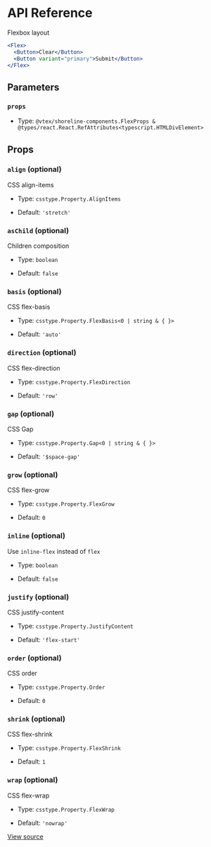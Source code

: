 # API Reference

Flexbox layout

```jsx
<Flex>
  <Button>Clear</Button>
  <Button variant="primary">Submit</Button>
</Flex>
```

## Parameters

### `props`

- Type: `@vtex/shoreline-components.FlexProps & @types/react.React.RefAttributes<typescript.HTMLDivElement>`

## Props

### `align` (optional)

CSS align-items

- Type: `csstype.Property.AlignItems`

- Default: `'stretch'`

### `asChild` (optional)

Children composition

- Type: `boolean`

- Default: `false`

### `basis` (optional)

CSS flex-basis

- Type: `csstype.Property.FlexBasis<0 | string & { }>`

- Default: `'auto'`

### `direction` (optional)

CSS flex-direction

- Type: `csstype.Property.FlexDirection`

- Default: `'row'`

### `gap` (optional)

CSS Gap

- Type: `csstype.Property.Gap<0 | string & { }>`

- Default: `'$space-gap'`

### `grow` (optional)

CSS flex-grow

- Type: `csstype.Property.FlexGrow`

- Default: `0`

### `inline` (optional)

Use `inline-flex` instead of `flex`

- Type: `boolean`

- Default: `false`

### `justify` (optional)

CSS justify-content

- Type: `csstype.Property.JustifyContent`

- Default: `'flex-start'`

### `order` (optional)

CSS order

- Type: `csstype.Property.Order`

- Default: `0`

### `shrink` (optional)

CSS flex-shrink

- Type: `csstype.Property.FlexShrink`

- Default: `1`

### `wrap` (optional)

CSS flex-wrap

- Type: `csstype.Property.FlexWrap`

- Default: `'nowrap'`

[View source](https://github.com/vtex/shoreline/blob/fba0f9806/packages/components/src/flex/flex.tsx#L15)
